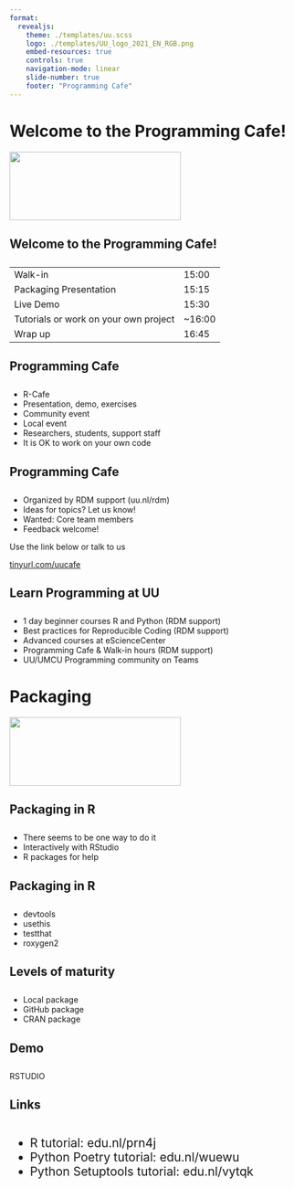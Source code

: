 ```yaml
---
format:
  revealjs:
    theme: ./templates/uu.scss
    logo: ./templates/UU_logo_2021_EN_RGB.png
    embed-resources: true
    controls: true
    navigation-mode: linear
    slide-number: true
    footer: "Programming Cafe"
---
```


# Welcome to the Programming Cafe! {background-color="#FFCD00"}

![](./templates/UU_logo_2021_EN_RGB.png){.absolute top=-200 left=-240 width="300" height="120"}

## Welcome to the Programming Cafe!

::: {style="text-align: left; margin-top: 2em"}


|    |    |
|------------------------------|-------------|
| Walk-in | 15:00 |
| Packaging Presentation | 15:15 |
| Live Demo | 15:30 |
| Tutorials or work on your own project | ~16:00 |
| Wrap up | 16:45 |

:::

## Programming Cafe

::: {style="text-align: left; margin-top: 2em"}

-    R-Cafe
-    Presentation, demo, exercises
-    Community event
-    Local event
-    Researchers, students, support staff
-    It is OK to work on your own code

:::

## Programming Cafe

::: {style="text-align: left; margin-top: 2em"}

-    Organized by RDM support (uu.nl/rdm)
-    Ideas for topics? Let us know!
-    Wanted: Core team members
-    Feedback welcome! 

Use the link below or talk to us

[tinyurl.com/uucafe](https://tinyurl.com/uucafe)

:::

## Learn Programming at UU

::: {style="text-align: left; margin-top: 2em"}

-    1 day beginner courses R and Python (RDM support)
-    Best practices for Reproducible Coding (RDM support)
-    Advanced courses at eScienceCenter
-    Programming Cafe & Walk-in hours (RDM support)
-    UU/UMCU Programming community on Teams

:::


# Packaging {background-color="#FFCD00"}

![](./templates/UU_logo_2021_EN_RGB.png){.absolute top=-200 left=-240 width="300" height="120"}

## Packaging in R

::: {style="text-align: left; margin-top: 2em"}

-    There seems to be one way to do it
-    Interactively with RStudio
-    R packages for help
:::

## Packaging in R

::: {style="text-align: left; margin-top: 2em"}

-    devtools
-    usethis
-    testthat
-    roxygen2

:::
## Levels of maturity

::: {style="text-align: left; margin-top: 2em"}

-    Local package
-    GitHub package
-    CRAN package
:::

## Demo

::: {style="text-align: left; margin-top: 2em"}

RSTUDIO
:::


## Links

::: {style="text-align: left; margin-top: 2em; font-size: 1.5em"}

-    R tutorial:                  edu.nl/prn4j
-    Python Poetry tutorial:      edu.nl/wuewu
-    Python Setuptools tutorial:  edu.nl/vytqk

:::
